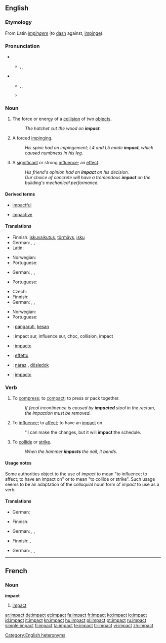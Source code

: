 ==English==

===Etymology===
From Latin ''[[impingere]]'' (to [[dash]] against, [[impinge]]).

===Pronunciation===
* {{sense|noun}}
** {{enPR|imʹpăkt}}, {{IPA|/ˈɪmpækt/}}, {{SAMPA|/"Imp{kt/}}
* {{sense|verb}}
** {{enPR|im-păktʹ}}, {{IPA|/ɪmˈpækt/}}, {{SAMPA|/Im"p{kt/}}
** {{rhymes|ækt}}

===Noun===
{{en-noun}}

# The force or energy of a [[collision]] of two [[object]]s.
#: ''The hatchet cut the wood on '''impact'''.''
# {{chiefly|medicine}} A forced [[impinge|impinging]].
#: ''His spine had an impingement; L4 and L5 made '''impact''', which caused numbness in his leg.''
# A [[significant]] or strong [[influence]]; an [[effect]].
#: ''His friend's opinion had an '''impact''' on his decision.''
#: ''Our choice of concrete will have a tremendous '''impact''' on the building's mechanical performance.''

====Derived terms====
{{rel-top3|Terms derived from the noun "impact"}}
* [[impactful]]
{{rel-mid3}}
* [[impactive]]
{{rel-mid3}}
{{rel-bottom}}

====Translations====
{{trans-top|the force or energy of a collision of two objects}}
* Finnish: [[iskuvaikutus]], [[törmäys]], [[isku]]
* German: {{t+|de|Einschlag|m}}, {{t+|de|Aufprall|m}}, {{t+|de|Aufschlag|m}}
* Latin: {{t-|la|ictus}}
{{trans-mid}}
* Norwegian: {{t|no|treffvirkning|c}}
* Portuguese: {{t+|pt|impacto|m}}
{{trans-bottom}}

{{trans-top|a forced impinging}}
* German: {{t+|de|Belastung|f}}, {{t+|de|Stoß|m}}, {{t+|de|Druck|m}}
{{trans-mid}}
* Portuguese: {{t+|pt|impacto|m}}
{{trans-bottom}}

{{trans-top|a significant or strong influence}}
* Czech: {{t+|cs|dopad|m}}
* Finnish: {{t+|fi|vaikutus}}
* German: {{t+|de|Einwirkung|f}}, {{t+|de|Einfluss|m}}, {{t+|de|Beeinflussung|f}}
{{trans-mid}}
* Norwegian: {{t|no|virkning|c}}
* Portuguese: {{t+|pt|impacto|m}}
{{trans-bottom}}

{{checktrans-top}}
* {{ttbc|Malay}}: [[pangaruh]], [[kesan]]
* {{ttbc|French}}: impact sur, influence sur, choc, collision, impact
* {{ttbc|Interlingua}}: [[impacto]]
{{checktrans-mid}}
* {{ttbc|Italian}}: [[effetto]]
* {{ttbc|Slovak}}: [[náraz]] {{m}}, [[dôsledok]] {{m}}
* {{ttbc|Spanish}}: [[impacto]] {{m}}
{{checktrans-bottom}}

===Verb===
{{en-verb}}

# To [[compress]]; to [[compact]]; to press or pack together.
#: ''If fecal incontinence is caused by '''impacted''' stool in the rectum, the impaction must be removed.''
# {{proscribed}} To [[influence]]; to [[affect]]; to have an [[impact#Noun|impact]] on.
#: ''I can make the changes, but it will '''impact''' the schedule.
# To [[collide]] or [[strike]].
#: ''When the hammer '''impacts''' the nail, it bends.''

====Usage notes====
Some authorities object to the use of ''impact'' to mean "to influence; to affect; to have an impact on" or to mean "to collide or strike".  Such usage seems to be an adaptation of the colloquial noun form of ''impact'' to use as a verb.

====Translations====
{{trans-top|to compress}}
* German: {{t+|de|zusammenpressen}}
{{trans-mid}}
{{trans-bottom}}

{{trans-top|to influence}}
* Finnish: {{t+|fi|vaikuttaa}}
{{trans-mid}}
* German: {{t+|de|beeinflussen}}, {{t+|de|einwirken}}, {{t+|de|beeinträchtigen}}
{{trans-bottom}}

{{trans-top|to collide or strike}}
* Finnish: {{t+|fi|törmätä}}, {{t-|fi|iskeytyä}}
{{trans-mid}}
* German: {{t+|de|einschlagen}}, {{t+|de|zusammenstossen}}, {{t+|de|kollidieren}}
{{trans-bottom}}

[[Category:English heteronyms]]

----

==French==

===Noun===
'''impact'''

# [[#English|impact]]

[[ar:impact]]
[[de:impact]]
[[et:impact]]
[[fa:impact]]
[[fr:impact]]
[[ko:impact]]
[[io:impact]]
[[id:impact]]
[[it:impact]]
[[kn:impact]]
[[hu:impact]]
[[pl:impact]]
[[pt:impact]]
[[ru:impact]]
[[simple:impact]]
[[fi:impact]]
[[ta:impact]]
[[te:impact]]
[[tr:impact]]
[[vi:impact]]
[[zh:impact]]